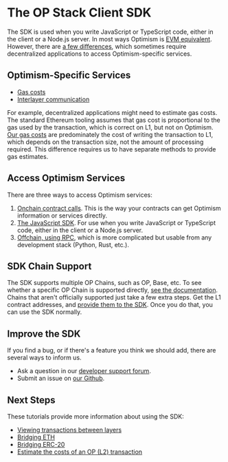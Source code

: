 # The OP Stack Client SDK

The SDK is used when you write JavaScript or TypeScript code, either in the client or a Node.js server.
In most ways Optimism is [EVM equivalent](https://medium.com/ethereum-optimism/introducing-evm-equivalence-5c2021deb306).
However, there are [a few differences](/differences), which sometimes require decentralized applications to access Optimism-specific services.

## Optimism-Specific Services
- [Gas costs](/transaction-fees/overview)
- [Interlayer communication](/dapp-developers/bridging/basics)

For example, decentralized applications might need to estimate gas costs.
The standard Ethereum tooling assumes that gas cost is proportional to the gas used by the transaction, which is correct on L1, but not on Optimism.
[Our gas costs](/transaction-fees/overview) are predominately the cost of writing the transaction to L1, which depends on the transaction size, not the amount of processing required.
This difference requires us to have separate methods to provide gas estimates.

## Access Optimism Services
There are three ways to access Optimism services:

1. [Onchain contract calls](https://github.com/ethereum-optimism/optimism/tree/65ec61dde94ffa93342728d324fecf474d228e1f/packages/contracts-bedrock). 
   This is the way your contracts can get Optimism information or services directly.
1. [The JavaScript SDK](https://sdk.optimism.io/). For use when you write JavaScript or TypeScript code, either in the client or a Node.js server.
1. [Offchain, using RPC](/node-operators/json-rpc), which is more complicated but usable from any development stack (Python, Rust, etc.).

## SDK Chain Support
The SDK supports multiple OP Chains, such as OP, Base, etc.
To see whether a specific OP Chain is supported directly, [see the documentation](https://sdk.optimism.io/enums/l2chainid).
Chains that aren't officially supported just take a few extra steps.
Get the L1 contract addresses, and [provide them to the SDK](/chain-operators/sdk#getting-contract-addresses).
Once you do that, you can use the SDK normally.

## Improve the SDK
If you find a bug, or if there's a feature you think we should add, there are several ways to inform us.

- Ask a question in our [developer support forum](https://github.com/ethereum-optimism/developers/discussions).
- Submit an issue on [our Github](https://github.com/ethereum-optimism/optimism/issues).

## Next Steps
These tutorials provide more information about using the SDK: 
- [Viewing transactions between layers](sdk-view-tx)
- [Bridging ETH](/dapp-developers/bridging/cross-dom-bridge-eth)
- [Bridging ERC-20](/dapp-developers/bridging/cross-dom-bridge-erc20)
- [Estimate the costs of an OP (L2) transaction](sdk-estimate-gas)